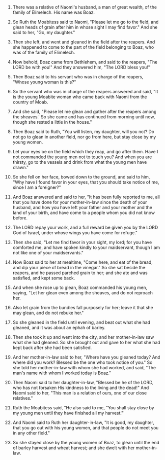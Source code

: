 
1. There was a relative of Naomi's husband, a man of great wealth, of the family of Elimelech. His name was Boaz.

2. So Ruth the Moabitess said to Naomi, "Please let me go to the field, and glean heads of grain after him in whose sight I may find favor." And she said to her, "Go, my daughter."

3. Then she left, and went and gleaned in the field after the reapers. And she happened to come to the part of the field belonging to Boaz, who was of the family of Elimelech.

4. Now behold, Boaz came from Bethlehem, and said to the reapers, "The LORD be with you!" And they answered him, "The LORD bless you!"

5. Then Boaz said to his servant who was in charge of the reapers, "Whose young woman is this?"

6. So the servant who was in charge of the reapers answered and said, "It is the young Moabite woman who came back with Naomi from the country of Moab.

7. And she said, "Please let me glean and gather after the reapers among the sheaves.' So she came and has continued from morning until now, though she rested a little in the house."

8. Then Boaz said to Ruth, "You will listen, my daughter, will you not? Do not go to glean in another field, nor go from here, but stay close by my young women.

9. Let your eyes be on the field which they reap, and go after them. Have I not commanded the young men not to touch you? And when you are thirsty, go to the vessels and drink from what the young men have drawn."

10. So she fell on her face, bowed down to the ground, and said to him, "Why have I found favor in your eyes, that you should take notice of me, since I am a foreigner?"

11. And Boaz answered and said to her, "It has been fully reported to me, all that you have done for your mother-in-law since the death of your husband, and how you have left your father and your mother and the land of your birth, and have come to a people whom you did not know before.

12. The LORD repay your work, and a full reward be given you by the LORD God of Israel, under whose wings you have come for refuge."

13. Then she said, "Let me find favor in your sight, my lord; for you have comforted me, and have spoken kindly to your maidservant, though I am not like one of your maidservants."

14. Now Boaz said to her at mealtime, "Come here, and eat of the bread, and dip your piece of bread in the vinegar." So she sat beside the reapers, and he passed parched grain to her; and she ate and was satisfied, and kept some back.

15. And when she rose up to glean, Boaz commanded his young men, saying, "Let her glean even among the sheaves, and do not reproach her.

16. Also let grain from the bundles fall purposely for her; leave it that she may glean, and do not rebuke her."

17. So she gleaned in the field until evening, and beat out what she had gleaned, and it was about an ephah of barley.

18. Then she took it up and went into the city, and her mother-in-law saw what she had gleaned. So she brought out and gave to her what she had kept back after she had been satisfied.

19. And her mother-in-law said to her, "Where have you gleaned today? And where did you work? Blessed be the one who took notice of you." So she told her mother-in-law with whom she had worked, and said, "The man's name with whom I worked today is Boaz."

20. Then Naomi said to her daughter-in-law, "Blessed be he of the LORD, who has not forsaken His kindness to the living and the dead!" And Naomi said to her, "This man is a relation of ours, one of our close relatives."

21. Ruth the Moabitess said, "He also said to me, "You shall stay close by my young men until they have finished all my harvest."'

22. And Naomi said to Ruth her daughter-in-law, "It is good, my daughter, that you go out with his young women, and that people do not meet you in any other field."

23. So she stayed close by the young women of Boaz, to glean until the end of barley harvest and wheat harvest; and she dwelt with her mother-in-law.


